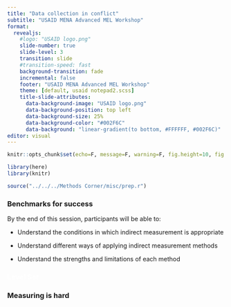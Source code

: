```yaml
---
title: "Data collection in conflict"
subtitle: "USAID MENA Advanced MEL Workshop"
format: 
  revealjs:
    #logo: "USAID logo.png"
    slide-number: true
    slide-level: 3
    transition: slide
    #transition-speed: fast
    background-transition: fade
    incremental: false
    footer: "USAID MENA Advanced MEL Workshop"
    theme: [default, usaid notepad2.scss]
    title-slide-attributes: 
      data-background-image: "USAID logo.png"
      data-background-position: top left
      data-background-size: 25%
      data-background-color: "#002F6C"
      data-background: "linear-gradient(to bottom, #FFFFFF, #002F6C)"
editor: visual
---
```


```r

knitr::opts_chunk$set(echo=F, message=F, warning=F, fig.height=10, fig.width=6)

library(here)
library(knitr)

source("../../../Methods Corner/misc/prep.r")

```

### Benchmarks for success

By the end of this session, participants will be able to:

- Understand the conditions in which indirect measurement is appropriate

- Understand different ways of applying indirect measurement methods

- Understand the strengths and limitations of each method


### [Level Set]{style="color:white;"} {background-color="#002F6C"}

### Measuring is hard
